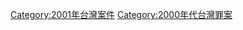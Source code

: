 {{Portal|台灣}}
{{Year by category
|m=2
|c=0
|d=0
|y=1
|cat=台灣罪案
|sortkey=Taiwan
|parent=21世纪各年台湾罪案
|subcat=2001年各國罪案
}}
[[Category:2001年台灣案件|Category:2001年台灣案件]]
[[Category:2000年代台灣罪案|Category:2000年代台灣罪案]]